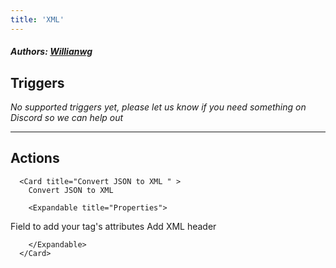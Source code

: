 ```yaml
---
title: 'XML'
---
```


##### Authors: [Willianwg](https://github.com/Willianwg)


## Triggers

*No supported triggers yet, please let us know if you need something on Discord so we can help out* 


---

## Actions


      <Card title="Convert JSON to XML " >
        Convert JSON to XML

        <Expandable title="Properties">
          
<ResponseField name="JSON" required type="Json">

</ResponseField>
            
<ResponseField name="Attribute field"  type="Short_text">
Field to add your tag's attributes
</ResponseField>
            
<ResponseField name="Header"  type="Checkbox">
Add XML header
</ResponseField>
              
        </Expandable>
      </Card>
  
